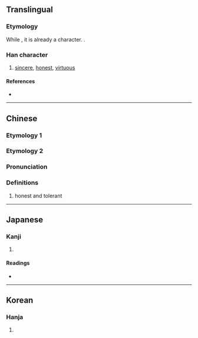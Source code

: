 {{character info/new}}
{{also|願}}
==Translingual==

===Etymology===
{{Han etyl}}
While {{Han simp|願|f=頁|t=心|nocap=y}}, it is already a character. {{Han compound|ls=psc|原|心|c1=p|c2=s|t2=heart}}.

===Han character===
{{Han char|rn=61|rad=心|as=10|sn=14|four=71339|canj=MFP|ids=⿸原心 (G), ⿱原心 (K)}}

# [[sincere]], [[honest]], [[virtuous]]

====References====
* {{Han ref|kx=0397.060|dkj=11030|dj=0736.020|hdz=42333.100|uh=613F|ud=24895|bh=BA40|bd=47680}}

----

==Chinese==
===Etymology 1===
{{zh-see|願}}
===Etymology 2===
===Pronunciation===
{{zh-pron}}

===Definitions===
{{zh-hanzi}}

# honest and tolerant
----

==Japanese==

===Kanji===
{{ja-kanji|grade=|rs=心10}}

# {{defn|lang=ja|sort=心10}}

====Readings====
* {{ja-readings|on=[[げん]] (gen)|kun=[[つつしむ]] (tsutsushimu)}}

----

==Korean==

===Hanja===
{{ko-hanja|hangeul=원|eumhun=|rv=won|mr=wŏn|y=wen}}

# {{defn|lang=ko|sort=心10}}